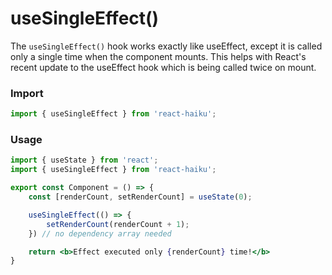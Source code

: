 # useSingleEffect()

The `useSingleEffect()` hook works exactly like useEffect, except it is called only a single time when the component mounts. This helps with React's recent update to the useEffect hook which is being called twice on mount.

### Import

```jsx
import { useSingleEffect } from 'react-haiku';
```

### Usage


<UseSingleEffectDemo />

```jsx
import { useState } from 'react';
import { useSingleEffect } from 'react-haiku';

export const Component = () => {
    const [renderCount, setRenderCount] = useState(0);

    useSingleEffect(() => {
        setRenderCount(renderCount + 1);
    }) // no dependency array needed

    return <b>Effect executed only {renderCount} time!</b>
}
```